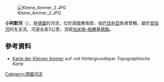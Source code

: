 {{Onesource|time=2020-12-09T08:53:11+00:00}}
{{Coord|47|34|58.43|N|11|4|21.56|E|display=title}}
[[Image:Kleine_Ammer_2.JPG|right]]

'''小阿默河'''（{{lang-de|Kleine Ammer}}），是[[德國|德國]]的河流，位於該國東南部，由[[巴伐利亞|巴伐利亞]]負責管轄，屬於[[安珀河|安珀河]]的左支流，河道全長3公里，流經[[加米施-帕滕基興縣|加米施-帕滕基興縣]]。

==參考資料==
* [https://v.bayern.de/rcSVZ Karte der Kleinen Ammer] auf: {{GeoQuelle|DE-BY|BV|ref=nein}} mit Hintergrundlayer ''Topographische Karte''

{{Germany-geo-stub}}
[[Category:德國河流|Category:德國河流]]